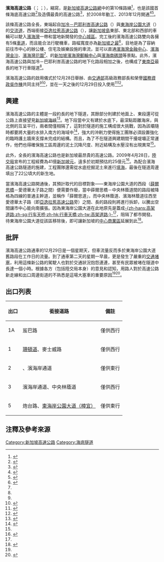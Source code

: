 {{noteTA
|1=zh-cn:立交桥; zh-tw:交流道; zh-hk:交匯處;
|2=zh-cn:匝道; zh-tw:匝道; zh-hk:引道;
|3=zh-cn:辅路;zh-tw:集散道;
}}
{{about|新加坡的濱海高速公路|其他地區的同名道路|濱海高速公路}}
{{Infobox road2
|country=SGP
|type=E
|route=MCE
|name= 滨海高速公路<br>Marina Coastal Expressway<br>''Lebuhraya Pantai Marina''<br>மரினா கரையோர விரைவுச்சாலை
|map=Expressways and Semi-expressways of Singapore 2012.png
|map_notes=滨海高速公路在地图中以橙色标示
|length_km=5
|direction_a=东
|direction_b=西
|terminus_a= [[加冷|加冷]]（[[加冷－巴耶利峇高速公路|加冷－巴耶利峇高速公路]]、[[東海岸公園大道|東海岸公園大道]]）
|terminus_b= 吉宝（[[亞逸拉惹高速公路|亞逸拉惹高速公路]]）
|regions= [[滨海湾|滨海湾]]、[[加冷|加冷]]
|formed=2008年
|history=2013年12月29日
|junction= [[File:KPE-SG.svg|30px]] [[加冷－巴耶利峇高速公路|加冷－巴耶利峇高速公路]]<br />[[File:ECP-SG.svg|30px]] [[東海岸公園大道|東海岸公園大道]]<br />[[File:AYE-SG.svg|30px]] [[亞逸拉惹高速公路|亞逸拉惹高速公路]]
|ahn={{AHN-AH|143}}
}}

'''濱海高速公路'''（{{lang-en|Marina Coastal Expressway}}；{{lang-ta|மரினா கரையோர விரைவுச்சாலை}}；{{lang-ms|Lebuhraya Pantai Marina}}），縮寫{{lang|en|'''MCE'''}}，是[[新加坡|新加坡]][[新加坡高速公路|高速公路網]]中的第10條路線<ref name="社論">{{Cite news |url=http://www.zaobao.com.sg/forum/editorial/story20140102-294998 |title=社论：滨海高速公路须亡羊补牢 |publisher=[[聯合早報|聯合早報網]] |date=2014-01-02 |accessdate=2014-03-30 |archive-date=2014-03-30 |archive-url=https://web.archive.org/web/20140330172115/http://www.zaobao.com.sg/forum/editorial/story20140102-294998 |dead-url=no }}</ref>，也是該國首條海底高速公路<ref name="星洲網1">{{Cite news |title=新加坡首建海底隧道‧濱海高速公路12月29通車 |url=http://news.sinchew.com.my/node/333521?tid=2 |publisher=[[星洲網|星洲網]] |accessdate=2014-03-30 |date=2013-11-14 |archive-url=https://web.archive.org/web/20140330160034/http://news.sinchew.com.my/node/333521?tid=2 |archive-date=2014-03-30 |dead-url=yes }}</ref>及造價最貴的高速公路<ref name="明年底竣工">{{Cite news |url=http://origin-realtime.zaobao.com.sg/consumer/cars/news/story20120407-21535 |title=滨海高速公路明年底竣工 |publisher=[[聯合早報|聯合早報網]] |date=2012-04-07 |accessdate=2014-03-30 |author=李靜儀 |deadurl=yes |archiveurl=https://web.archive.org/web/20140330171706/http://origin-realtime.zaobao.com.sg/consumer/cars/news/story20120407-21535 |archivedate=2014-03-30 }}</ref>，於2008年動工、2013年12月開通<ref>{{cite web | url=http://www.lta.gov.sg/content/ltaweb/en/roads-and-motoring/projects/marina-coastal-expressway-mce.html | title=Marina Coastal Expressway (MCE) | work=Land Transport Authority | accessdate=13 November 2013 | archive-date=2014-07-04 | archive-url=https://web.archive.org/web/20140704173508/http://www.lta.gov.sg/content/ltaweb/en/roads-and-motoring/projects/marina-coastal-expressway-mce.html | dead-url=no }}</ref><ref name="MCE">{{cite web | url=http://www.onemotoring.com.sg/publish/onemotoring/en/on_the_roads/road_projects/construction_of_marina.html | title=Construction of Marina Coastal Expressway (MCE) | work=One.Motoring | accessdate=13 November 2013 | archive-date=2014-04-03 | archive-url=https://web.archive.org/web/20140403082714/http://www.onemotoring.com.sg/publish/onemotoring/en/on_the_roads/road_projects/construction_of_marina.html | dead-url=no }}</ref>。

該條高速公路全長{{convert|5|km|mi}}，東端起自[[加冷－巴耶利峇高速公路|加冷－巴耶利峇高速公路]]（{{lang|en|KPE}}）與[[東海岸公園大道|東海岸公園大道]]（{{lang|en|ECP}}）的[[交流道|交流道]]，西端銜接[[亞逸拉惹高速公路|亞逸拉惹高速公路]]（{{lang|en|AYE}}），讓[[新加坡島|新加坡島]]東部、東北部和西部的車輛可以駛入[[濱海灣_(新加坡)|濱海灣]]一帶和當地新開發的[[新加坡中心城區|中心城區]]。完工後的濱海高速公路雙向各擁有5條[[車道|車道]]，而且能合法行駛機車，路幅寬度亦為[[新加坡之最|新加坡之最]]<ref name="lP1Gu77Nu8A">{{YouTube|id=lP1Gu77Nu8A|title=滨海高速公路28日举行启用仪式 29日上午9点通车 }}</ref>，目地是為了容納前往市中心的辦公樓、住宅及娛樂設施的車流，並可以直通[[濱海灣金融中心|濱海灣金融中心]]、[[濱海灣金沙|濱海灣金沙]]、[[濱海灣花園|濱海灣花園]]<ref name="明年底竣工"></ref>、{{Link-en|濱海南|Marina South}}的[[新加坡濱海灣郵輪中心|新加坡濱海灣郵輪中心]]與[[濱海南碼頭|濱海南碼頭]]{{R|MCE}}等景點。此外，濱海高速公路與加冷－巴耶利峇高速公路的地下化路段相加之後，也構成了[[東南亞|東南亞]]最長的地下行車隧道<ref name="lP1Gu77Nu8A"></ref>。

濱海高速公路的啟用儀式於12月28日舉辦、由[[新加坡交通部|交通部]]高級政務部長{{Link-en|楊莉明|Josephine Teo}}和榮譽[[國務資政|國務資政]][[吳作棟|吳作棟]]共同主持<ref name="lP1Gu77Nu8A"></ref><ref name="典禮">{{cite web | url=http://www.channelnewsasia.com/news/singapore/marina-coastal-expressway/936052.html | title=Marina Coastal Expressway "toughest tunnelling project": Josephine Teo | publisher=Channel NewsAsia | date=28 December 2013 | accessdate=29 December 2013 | archive-date=2014-02-01 | archive-url=https://web.archive.org/web/20140201090647/http://www.channelnewsasia.com/news/singapore/marina-coastal-expressway/936052.html | dead-url=no }}</ref>，並在一天之後的12月29日投入使用<ref name="通車1">{{cite web | url=http://www.straitstimes.com/breaking-news/singapore/story/singapores-first-undersea-road-marina-coastal-expressway-set-open-dec- | title=Singapore's first undersea road - Marina Coastal Expressway - set to open on Dec 29 | publisher=The Straits Times | date=13 November 2013 | accessdate=2014-03-30 | archive-date=2014-02-27 | archive-url=https://web.archive.org/web/20140227212134/http://www.straitstimes.com/breaking-news/singapore/story/singapores-first-undersea-road-marina-coastal-expressway-set-open-dec- | dead-url=no }}</ref><ref name="通車2">{{cite web | url=http://www.channelnewsasia.com/news/singapore/smooth-flowing-traffic-as/936926.html | title=Smooth-flowing traffic as Marina Coastal Expressway opens | publisher=Channel NewsAsia | author=Saifulbahri Ismail | date=29 December 2013 | accessdate=29 December 2013 | archive-date=2013-12-30 | archive-url=https://web.archive.org/web/20131230231740/http://www.channelnewsasia.com/news/singapore/smooth-flowing-traffic-as/936926.html | dead-url=no }}</ref>。

==興建==
濱海高速公路的主體是一段約長{{convert|3.5|km|mi}}的地下隧道，其餘部分則建於地面上、東段還可從公路上直接望見[[新加坡海峽|新加坡海峽]]<ref>{{cite web | url=http://www.onemotoring.com.sg/publish/onemotoring/en/on_the_roads/road_projects/construction_of_marina.MainPar.65502.File.tmp/MCEAnnexB.pdf | title=Alignment Map for MCE | work=One.Motoring | accessdate=13 November 2013 | archive-date=2014-01-24 | archive-url=https://web.archive.org/web/20140124220356/http://www.onemotoring.com.sg/publish/onemotoring/en/on_the_roads/road_projects/construction_of_marina.MainPar.65502.File.tmp/MCEAnnexB.pdf | dead-url=no }}</ref>。地下段當中又有{{convert|420|m|yd}}建於水底下，最深點距離海床{{convert|20|m|ft}}{{R|MCE}}，與北側的{{Link-en|濱海堤壩|Marina Barrage}}互呈平行，兩者間僅相隔了{{convert|150|m|yd}}，這對於隧道的施工構成很大挑戰，因為該壩隨時都要將大量的水排入南方的海域中<ref>{{cite web | url=http://www.lta.gov.sg/content/ltaweb/en/roads-and-motoring/projects/marina-coastal-expressway-mce/building-challenges.html | title=Building Challenges | work=Land Transport Authority | accessdate=13 November 2013 | archive-date=2014-07-05 | archive-url=https://web.archive.org/web/20140705052124/http://www.lta.gov.sg/content/ltaweb/en/roads-and-motoring/projects/marina-coastal-expressway-mce/building-challenges.html | dead-url=no }}</ref>，強大的沖刷力使得施工團隊必須設置強化的臨時護土牆來支撐未完成的結構。而且，為了不在隧道興建期間干擾堤壩正常運作，他們也得確保施工區周邊的泥土沉降尺度、附近結構及水壓沒有出現異常<ref name="明年底竣工"></ref>。

此外，全長{{convert|5|km|mi}}的濱海高速公路也是新加坡最昂貴的高速公路。2009年4月28日，[[陸交局|陸交局]]宣布的工程經費為41億[[新加坡元|新加坡元]]，遠多於初期預估的25億元<ref>{{cite web | url=http://app.lta.gov.sg/apps/news/page.aspx?c=2&id=2117 | title=Marina Coastal Expressway Breaks Ground Today | publisher=Land Transport Authority | date=28 April 2009 | accessdate=13 November 2013 | deadurl=yes | archiveurl=https://web.archive.org/web/20131113035117/http://app.lta.gov.sg/apps/news/page.aspx?c=2&id=2117 | archivedate=2013年11月13日 }}</ref>。為配合濱海高速公路隧道的施建，工程團隊還需從水底挖掘泥土來進行[[填海|填海]]，最後在隧道周邊填出了22公頃大的新生地{{R|MCE}}。

當濱海高速公路開通後，其預計取代的目標對象——東海岸公園大道的西段（[[薛爾思橋|薛爾思橋]]－愛德華太子路之間）便需要作廢，當中薛爾思橋－中央林蔭道間的路段被降格為四線的普通主幹道，並稱作「薛爾思道」，而中央林蔭道、濱海林蔭道往西至愛德華太子路（即[[亞逸拉惹高速公路|亞逸拉惹高速公路]]旁）之間、長{{convert|1|km|mi}}的路段則將進行拆卸，以騰出空間讓市中心能向南擴張。因為東海岸公園大道在此地原先是蓋成[[架空道路|-{zh-hans:高架道路;zh-sg:行车天桥;zh-hk:行車天橋;zh-tw:高架道路;}-]]<ref name="星洲網1"></ref>，阻隔了都市開發。待東海岸公園大道從該區移除後，即可讓新加坡的[[中心商業區|中心商業區]]延展到此<ref>{{cite web | url=http://www.lta.gov.sg/content/ltaweb/en/roads-and-motoring/projects/marina-coastal-expressway-mce/features.html | title=Features | work=Land Transport Authority | accessdate=13 November 2013 | archive-date=2013-11-18 | archive-url=https://web.archive.org/web/20131118164830/http://www.lta.gov.sg/content/ltaweb/en/roads-and-motoring/projects/marina-coastal-expressway-mce/features.html | dead-url=no }}</ref>。

==批評==
濱海高速公路通車的12月29日是一個星期天，但車流量反而多於東海岸公園大道舊路段在工作日的流量。到了通車第二天的星期一早晨，更是發生了嚴重的[[交通堵塞|交通堵塞]]，利用這條新公路的駕駛人也對於交通狀況抱怨連連，甚至有民眾被堵在隧道中長達一個小時。根據各方（包括陸交局本身）的意見和認知，用路人對於高速公路新走線和出口周邊街道的不熟悉是這場大塞車的重要原因<ref name="社論"></ref><ref>{{cite web | url=http://sg.news.yahoo.com/confusion--jams-on-marina-coastal-expressway-in-singapore-033337581.html | title=Confusion, jams on Marina Coastal Expressway in Singapore | work=Yahoo News Singapore | accessdate=30 December 2013 | archive-date=2014-01-22 | archive-url=https://web.archive.org/web/20140122205530/http://sg.news.yahoo.com/confusion--jams-on-marina-coastal-expressway-in-singapore-033337581.html | dead-url=no }}</ref>。

==出口列表==
{|class="wikitable"
|-
!出口||銜接道路||備註
|-
|1A||岌巴路||僅供西行
|-
|1||[[珊頓道|珊頓道]]、麥士威路||僅供西行
|-
|2||{{Link-en|中央林蔭道|Central Boulevard, Singapore}}、濱海岸通道||僅供東行
|-
|3||濱海岸通道、中央林蔭道||僅供西行
|-
|5||炮台路、[[東海岸公園大道|東海岸公園大道（樟宜）]]||僅供東行
|}

==注釋及參考來源==
{{Portal box|新加坡|公路}}
{{reflist}}

{{新加坡高速公路}}

{{coord missing|Singapore}}
[[Category:新加坡高速公路|Category:新加坡高速公路]]
[[Category:海底隧道|Category:海底隧道]]